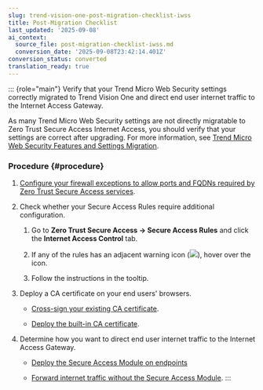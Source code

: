 ```yaml
---
slug: trend-vision-one-post-migration-checklist-iwss
title: Post-Migration Checklist
last_updated: '2025-09-08'
ai_context:
  source_file: post-migration-checklist-iwss.md
  conversion_date: '2025-09-08T23:42:14.401Z'
conversion_status: converted
translation_ready: true
---
```


::: {role="main"}
Verify that your Trend Micro Web Security settings correctly migrated to Trend Vision One and direct end user internet traffic to the Internet Access Gateway.

As many Trend Micro Web Security settings are not directly migratable to Zero Trust Secure Access Internet Access, you should verify that your settings are correct after upgrading. For more information, see [Trend Micro Web Security Features and Settings Migration](tmws-features-migration.mdx).

### Procedure {#procedure}

1.  [Configure your firewall exceptions to allow ports and FQDNs required by Zero Trust Secure Access services](port-fqdn-ip-address-requirements.mdx).

2.  Check whether your Secure Access Rules require additional configuration.

    1.  Go to **Zero Trust Secure Access → Secure Access Rules** and click the **Internet Access Control** tab.

    2.  If any of the rules has an adjacent warning icon (![](/images/warning_icon=GUID-DCD5DE12-BF72-495F-8AD7-9EFFB7927E56.webp)), hover over the icon.

    3.  Follow the instructions in the tooltip.

3.  Deploy a CA certificate on your end users' browsers.

    - [Cross-sign your existing CA certificate](cross-signing-ca-certificate.mdx).

    - [Deploy the built-in CA certificate](deploying-built-ca-certificate.mdx).

4.  Determine how you want to direct end user internet traffic to the Internet Access Gateway.

    - [Deploy the Secure Access Module on endpoints](secure-access-module-deployment.mdx)

    - [Forward internet traffic without the Secure Access Module](traffic-forwarding-internet-access.mdx).
:::
